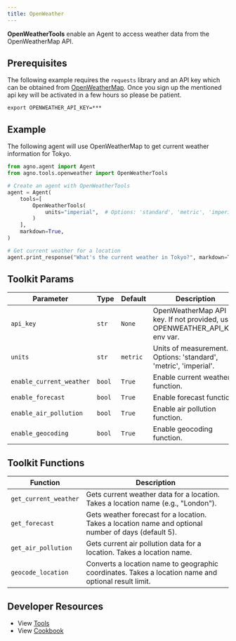 ```yaml
---
title: OpenWeather
---
```


**OpenWeatherTools** enable an Agent to access weather data from the OpenWeatherMap API.

## Prerequisites

The following example requires the `requests` library and an API key which can be obtained from [OpenWeatherMap](https://openweathermap.org/api). Once you sign up the mentioned api key will be activated in a few hours so please be patient.

```shell
export OPENWEATHER_API_KEY=***
```

## Example

The following agent will use OpenWeatherMap to get current weather information for Tokyo.

```python cookbook/tools/openweather_tools.py
from agno.agent import Agent
from agno.tools.openweather import OpenWeatherTools

# Create an agent with OpenWeatherTools
agent = Agent(
    tools=[
        OpenWeatherTools(
            units="imperial",  # Options: 'standard', 'metric', 'imperial'
        )
    ],
    markdown=True,
)

# Get current weather for a location
agent.print_response("What's the current weather in Tokyo?", markdown=True)
```

## Toolkit Params

| Parameter         | Type   | Default   | Description                                                                |
| ----------------- | ------ | --------- | -------------------------------------------------------------------------- |
| `api_key`         | `str`  | `None`    | OpenWeatherMap API key. If not provided, uses OPENWEATHER_API_KEY env var. |
| `units`           | `str`  | `metric`  | Units of measurement. Options: 'standard', 'metric', 'imperial'.           |
| `enable_current_weather` | `bool` | `True`    | Enable current weather function.                                           |
| `enable_forecast`        | `bool` | `True`    | Enable forecast function.                                                  |
| `enable_air_pollution`   | `bool` | `True`    | Enable air pollution function.                                             |
| `enable_geocoding`       | `bool` | `True`    | Enable geocoding function.                                                 |

## Toolkit Functions

| Function             | Description                                                                                                |
| -------------------- | ---------------------------------------------------------------------------------------------------------- |
| `get_current_weather`| Gets current weather data for a location. Takes a location name (e.g., "London").                          |
| `get_forecast`       | Gets weather forecast for a location. Takes a location name and optional number of days (default 5).       |
| `get_air_pollution`  | Gets current air pollution data for a location. Takes a location name.                                     |
| `geocode_location`   | Converts a location name to geographic coordinates. Takes a location name and optional result limit.       |

## Developer Resources

- View [Tools](https://github.com/agno-agi/agno/blob/main/libs/agno/agno/tools/openweather.py)
- View [Cookbook](https://github.com/agno-agi/agno/tree/v2.0/cookbook/tools/openweather_tools.py)